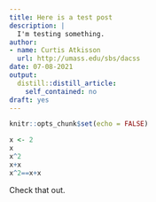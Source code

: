 ```yaml
---
title: Here is a test post
description: |
  I'm testing something.
author:
- name: Curtis Atkisson
  url: http://umass.edu/sbs/dacss
date: 07-08-2021
output:
  distill::distill_article:
    self_contained: no
draft: yes
---
```



```r
knitr::opts_chunk$set(echo = FALSE)
```
```r
x <- 2
x
x^2
x+x
x^2==x+x
```


Check that out.
